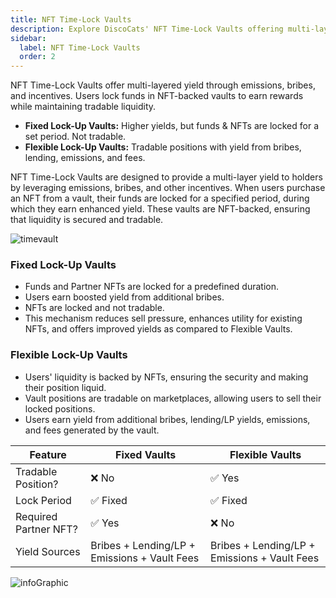 ```yaml
---
title: NFT Time-Lock Vaults
description: Explore DiscoCats' NFT Time-Lock Vaults offering multi-layered yields through emissions, bribes, and incentives.
sidebar:
  label: NFT Time-Lock Vaults
  order: 2
---
```



<Aside title="TL;DR:" type="note">
    NFT Time-Lock Vaults offer multi-layered yield through emissions, bribes, and incentives. Users lock funds in NFT-backed vaults to earn rewards while maintaining tradable liquidity.

- **Fixed Lock-Up Vaults:** Higher yields, but funds & NFTs are locked for a set period. Not tradable.
- **Flexible Lock-Up Vaults:** Tradable positions with yield from bribes, lending, emissions, and fees.

</Aside>

NFT Time-Lock Vaults are designed to provide a multi-layer yield to holders by leveraging emissions, bribes, and other incentives. When users purchase an NFT from a vault, their funds are locked for a specified period, during which they earn enhanced yield. These vaults are NFT-backed, ensuring that liquidity is secured and tradable.

![timevault](/Time-Lock.svg)

### Fixed Lock-Up Vaults

- Funds and Partner NFTs are locked for a predefined duration.
- Users earn boosted yield from additional bribes.
- NFTs are locked and not tradable.
- This mechanism reduces sell pressure, enhances utility for existing NFTs, and offers improved yields as compared to Flexible Vaults.

### Flexible Lock-Up Vaults

- Users' liquidity is backed by NFTs, ensuring the security and making their position liquid.
- Vault positions are tradable on marketplaces, allowing users to sell their locked positions.
- Users earn yield from additional bribes, lending/LP yields, emissions, and fees generated by the vault.

| Feature               | Fixed Vaults                                 | Flexible Vaults                              |
| --------------------- | -------------------------------------------- | -------------------------------------------- |
| Tradable Position?    | ❌ No                                        | ✅ Yes                                       |
| Lock Period           | ✅ Fixed                                     | ✅ Fixed                                     |
| Required Partner NFT? | ✅ Yes                                       | ❌ No                                        |
| Yield Sources         | Bribes + Lending/LP + Emissions + Vault Fees | Bribes + Lending/LP + Emissions + Vault Fees |

![infoGraphic](/InfoGraphics.svg)
